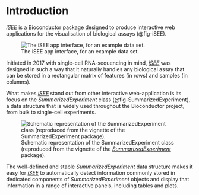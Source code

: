# Introduction

[*iSEE*][bioc-isee] is a Bioconductor package designed to produce interactive web applications for the visualisation of biological assays (@fig-iSEE).

![The iSEE app interface, for an example data set.](figures/iSEE.png){#fig-iSEE}

Initiated in 2017 with single-cell RNA-sequencing in mind, [*iSEE*][bioc-isee] was designed in such a way that it naturally handles any biological assay that can be stored in a rectangular matrix of features (in rows) and samples (in columns).

What makes [*iSEE*][bioc-isee] stand out from other interactive web-application is its focus on the *SummarizedExperiment* class (@fig-SummarizedExperiment), a data structure that is widely used throughout the Bioconductor project, from bulk to single-cell experiments.

![Schematic representation of the SummarizedExperiment class (reproduced from the vignette of the [*SummarizedExperiment*][bioc-summarizedexperiment] package).](figures/SummarizedExperiment.svg){#fig-SummarizedExperiment}

The well-defined and stable *SummarizedExperiment* data structure makes it easy for [*iSEE*][bioc-isee] to automatically detect information commonly stored in dedicated components of *SummarizedExperiment* objects and display that information in a range of interactive panels, including tables and plots.


[bioc-isee]: https://bioconductor.org/packages/iSEE/
[bioc-summarizedexperiment]: https://bioconductor.org/packages/SummarizedExperiment/
